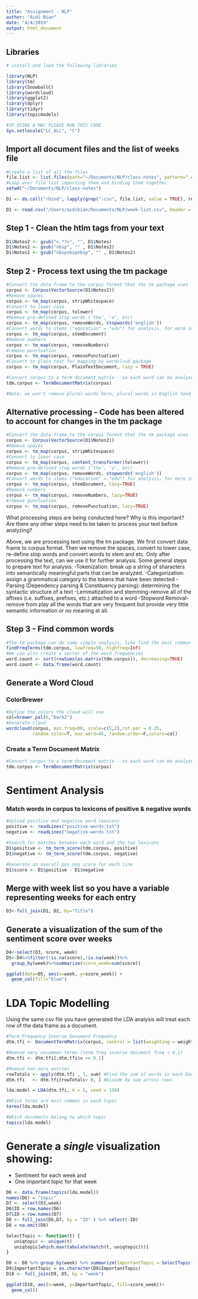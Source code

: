 ```yaml
---
title: "Assignment - NLP"
author: "Aidi Bian"
date: "4/4/2019"
output: html_document
---
```


## Libraries
```r
# install and load the following libraries

library(NLP)
library(tm)
library(SnowballC)
library(wordcloud)
library(ggplot2)
library(dplyr)
library(tidyr)
library(topicmodels)

#IF USING A MAC PLEASE RUN THIS CODE
Sys.setlocale("LC_ALL", "C")
```

## Import all document files and the list of weeks file
```r
#Create a list of all the files
file.list <- list.files(path="~/Documents/NLP/class-notes", pattern=".csv", full.names = TRUE)
#Loop over file list importing them and binding them together
setwd("~/Documents/NLP/class-notes")

D1 <- do.call("rbind", lapply(grep(".csv", file.list, value = TRUE), read.csv, header = TRUE, stringsAsFactors = FALSE))

D2 <- read.csv("/Users/aidibian/Documents/NLP/week-list.csv", header = TRUE)
```

## Step 1 - Clean the htlm tags from your text
```r
D1$Notes2 <- gsub("<.*?>", "", D1$Notes)
D1$Notes2 <- gsub("nbsp", "" , D1$Notes2)
D1$Notes2 <- gsub("nbspnbspnbsp", "" , D1$Notes2)
```

## Step 2 - Process text using the tm package
```r
#Convert the data frame to the corpus format that the tm package uses
corpus <- Corpus(VectorSource(D1$Notes2))
#Remove spaces
corpus <- tm_map(corpus, stripWhitespace)
#Convert to lower case
corpus <- tm_map(corpus, tolower)
#Remove pre-defined stop words ('the', 'a', etc)
corpus <- tm_map(corpus, removeWords, stopwords('english'))
#Convert words to stems ("education" = "edu") for analysis, for more info see  http://tartarus.org/~martin/PorterStemmer/
corpus <- tm_map(corpus, stemDocument)
#Remove numbers
corpus <- tm_map(corpus, removeNumbers)
#remove punctuation
corpus <- tm_map(corpus, removePunctuation)
#Convert to plain text for mapping by wordcloud package
corpus <- tm_map(corpus, PlainTextDocument, lazy = TRUE)

#Convert corpus to a term document matrix - so each word can be analyzed individuallly
tdm.corpus <- TermDocumentMatrix(corpus)

#Note: we won't remove plural words here, plural words in English tend to be highly irregular and difficult to extract reliably
```

## Alternative processing - Code has been altered to account for changes in the tm package
```r
#Convert the data frame to the corpus format that the tm package uses
corpus <- Corpus(VectorSource(D1$Notes2))
#Remove spaces
corpus <- tm_map(corpus, stripWhitespace)
#Convert to lower case
corpus <- tm_map(corpus, content_transformer(tolower)) 
#Remove pre-defined stop words ('the', 'a', etc)
corpus <- tm_map(corpus, removeWords, stopwords('english'))
#Convert words to stems ("education" = "edu") for analysis, for more info see  http://tartarus.org/~martin/PorterStemmer/
corpus <- tm_map(corpus, stemDocument, lazy=TRUE)
#Remove numbers
corpus <- tm_map(corpus, removeNumbers, lazy=TRUE)
#remove punctuation
corpus <- tm_map(corpus, removePunctuation, lazy=TRUE)
```

What processing steps are being conducted here? Why is this important? Are there any other steps need to be taken to process your text before analyzing?

Above, we are processing text using the tm package. We first convert data frame to corpus format. Then we remove the spaces, convert to lower case, re-define stop words and convert words to stem and etc. Only after processing the text, can we use it for further analysis. 
Some general steps to prepare text for analysis:
-Tokenization: break up a string of sharacters into semantically meaningful parts that can be analyzed.
-Categorization: assign a grammatical category to the tokens that have been detected
-Parsing (Dependency parsing & Constituency parsing): determining the syntactic structure of a text
-Lemmatization and stemming-remove all of the affixes (i.e. suffixes, prefixes, etc.) attached to a word
-Stopword Removal-remove from play all the words that are very frequent but provide very little semantic information or no meaning at all.


## Step 3 - Find common words
```r
#The tm package can do some simple analysis, like find the most common words
findFreqTerms(tdm.corpus, lowfreq=50, highfreq=Inf)
#We can also create a vector of the word frequencies
word.count <- sort(rowSums(as.matrix(tdm.corpus)), decreasing=TRUE)
word.count <- data.frame(word.count)
```

## Generate a Word Cloud

### ColorBrewer

```r
#Define the colors the cloud will use
col=brewer.pal(6,"Dark2")
#Generate cloud
wordcloud(corpus, min.freq=80, scale=c(5,2),rot.per = 0.25,
          random.color=T, max.word=45, random.order=F,colors=col)
```


### Create a Term Document Matrix
```r
#Convert corpus to a term document matrix - so each word can be analyzed individuallly
tdm.corpus <- TermDocumentMatrix(corpus)
```

# Sentiment Analysis

### Match words in corpus to lexicons of positive & negative words
```r
#Upload positive and negative word lexicons
positive <- readLines("positive-words.txt")
negative <- readLines("negative-words.txt")

#Search for matches between each word and the two lexicons
D1$positive <- tm_term_score(tdm.corpus, positive)
D1$negative <- tm_term_score(tdm.corpus, negative)

#Generate an overall pos-neg score for each line
D1$score <- D1$positive - D1$negative

```

## Merge with week list so you have a variable representing weeks for each entry 
```r
D3<-full_join(D1, D2, by="Title")
```

## Generate a visualization of the sum of the sentiment score over weeks
```r
D4<-select(D3, score, week)
D5<-D4%>%filter(!is.na(score),!is.na(week))%>%
  group_by(week)%>%summarize(score_week=sum(score))

ggplot(data=D5, aes(x=week, y=score_week)) +
  geom_col(fill="blue")
```

# LDA Topic Modelling

Using the same csv file you have generated the LDA analysis will treat each row of the data frame as a document. 

```r
#Term Frequency Inverse Document Frequency
dtm.tfi <- DocumentTermMatrix(corpus, control = list(weighting = weightTf))

#Remove very uncommon terms (term freq inverse document freq < 0.1)
dtm.tfi <- dtm.tfi[,dtm.tfi$v >= 0.1]

#Remove non-zero entries
rowTotals <- apply(dtm.tfi , 1, sum) #Find the sum of words in each Document
dtm.tfi   <- dtm.tfi[rowTotals> 0, ] #Divide by sum across rows

lda.model = LDA(dtm.tfi, k = 5, seed = 150)

#Which terms are most common in each topic
terms(lda.model)

#Which documents belong to which topic
topics(lda.model)

```

# Generate a *single* visualization showing: 

- Sentiment for each week and 
- One important topic for that week

```r
D6 <- data.frame(topics(lda.model))
names(D6) = "topic"
D7 <- select(D3,week)
D6$ID = row.names(D6)
D7$ID = row.names(D7)
D8 <- full_join(D6,D7, by = "ID" ) %>% select(-ID)
D8 = na.omit(D8)

SelectTopic <- function(t) {
   uniqtopic <- unique(t)
   uniqtopic[which.max(tabulate(match(t, uniqtopic)))]
}

D9 <- D8 %>% group_by(week) %>% summarize(ImportantTopic = SelectTopic(topic))
D9$ImportantTopic = as.character(D9$ImportantTopic)
D10 <- full_join(D9, D5, by = "week")

ggplot(D10, aes(x=week, y=ImportantTopic, fill=score_week))+
  geom_col()
```

